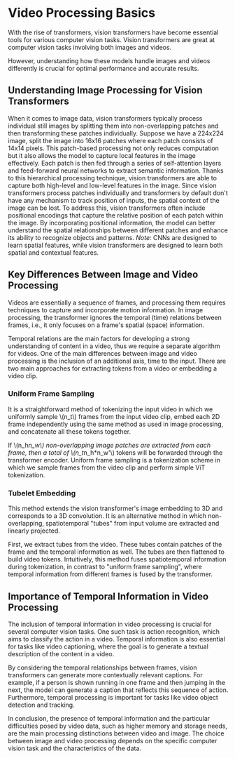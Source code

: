 # Video Processing Basics
With the rise of transformers, vision transformers have become essential tools for various computer vision tasks. Vision transformers are great at computer vision tasks involving both images and videos.

However, understanding how these models handle images and videos differently is crucial for optimal performance and accurate results.

## Understanding Image Processing for Vision Transformers
When it comes to image data, vision transformers typically process individual still images by splitting them into non-overlapping patches and then transforming these patches individually.
Suppose we have a 224x224 image, split the image into 16x16 patches where each patch consists of 14x14 pixels. This patch-based processing not only reduces computation but it also allows the model to capture local features in the image effectively.
Each patch is then fed through a series of self-attention layers and feed-forward neural networks to extract semantic information. Thanks to this hierarchical processing technique, vision transformers are able to capture both high-level and low-level features in the image.
Since vision transformers process patches individually and transformers by default don't have any mechanism to track position of inputs, the spatial context of the image can be lost.
To address this, vision transformers often include positional encodings that capture the relative position of each patch within the image. By incorporating positional information, the model can better understand the spatial relationships between different patches and enhance its ability to recognize objects and patterns.
*Note:* CNNs are designed to learn spatial features, while vision transformers are designed to learn both spatial and contextual features.


## Key Differences Between Image and Video Processing
Videos are essentially a sequence of frames, and processing them requires techniques to capture and incorporate motion information. In image processing, the transformer ignores the temporal (time) relations between frames, i.e., it only focuses on a frame's spatial (space) information.

Temporal relations are the main factors for developing a strong understanding of content in a video, thus we require a separate algorithm for videos. One of the main differences between image and video processing is the inclusion of an additional axis, time to the input. 
There are two main approaches for extracting tokens from a video or embedding a video clip.


### Uniform Frame Sampling

It is a straightforward method of tokenizing the input video in which we uniformly sample \\(n_t\\) frames from the input video clip, embed each 2D frame independently using the same method as used in image processing, and concatenate all these tokens together.

If \\(n_h*n_w\\) non-overlapping image patches are extracted from each frame, then a total of \\(n_t*n_h*n_w'\\) tokens will be forwarded through the transformer encoder. Uniform frame sampling is a tokenization scheme in which we sample frames from the video clip and perform simple ViT tokenization.


### Tubelet Embedding

This method extends the vision transformer's image embedding to 3D and corresponds to a 3D convolution. It is an alternative method in which non-overlapping, spatiotemporal "tubes" from input volume are extracted and linearly projected.


First, we extract tubes from the video. These tubes contain patches of the frame and the temporal information as well. The tubes are then flattened to build video tokens. Intuitively, this method fuses spatiotemporal information during tokenization, in contrast to "uniform frame sampling", where temporal information from different frames is fused by the transformer.


## Importance of Temporal Information in Video Processing
The inclusion of temporal information in video processing is crucial for several computer vision tasks. One such task is action recognition, which aims to classify the action in a video. Temporal information is also essential for tasks like video captioning, where the goal is to generate a textual description of the content in a video.

By considering the temporal relationships between frames, vision transformers can generate more contextually relevant captions. For example, if a person is shown running in one frame and then jumping in the next, the model can generate a caption that reflects this sequence of action. Furthermore, temporal processing is important for tasks like video object detection and tracking. 

In conclusion, the presence of temporal information and the particular difficulties posed by video data, such as higher memory and storage needs, are the main processing distinctions between video and image. The choice between image and video processing depends on the specific computer vision task and the characteristics of the data.

